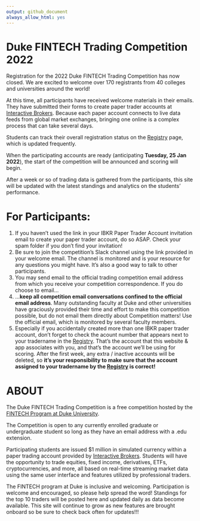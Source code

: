 ```yaml
---
output: github_document
always_allow_html: yes
---
```


<!-- README.md is generated from README.Rmd. Please edit that file -->

# Duke FINTECH Trading Competition 2022
Registration for the 2022 Duke FINTECH Trading Competition has now closed. We
are excited to welcome over 170 registrants from 40 colleges and universities
around the world!

At this time, all participants have received welcome materials in their emails.
They have submitted their forms to create paper trader accounts at [Interactive
Brokers](https://www.interactivebrokers.com/en/index.php?f=1338&gclid=CjwKCAjw6fCCBhBNEiwAem5SO84OkMDwq8mlx6lCjOmAmCNDUaLbhxtQuFSUlozy6iLEZtmsve2w-hoCQ9sQAvD_BwE).
Because each paper account connects to live data feeds from global market
exchanges, bringing one online is a complex process that can take several days.

Students can track their overall registration status on the
[Registry](https://gothic-hedge-society.github.io/fintech.trading.competition/articles/registry.html)
page, which is updated frequently.

When the participating accounts are ready (anticipating **Tuesday, 25 Jan
2022**), the start of the competition will be announced and scoring will begin.

After a week or so of trading data is gathered from the participants, this site
will be updated with the latest standings and analytics on the students'
performance.

# For Participants:
1. If you haven't used the link in your IBKR Paper Trader Account invitation
email to create your paper trader account, do so ASAP. Check your spam folder if
you don't find your invitation!
2. Be sure to join the competition's Slack channel using the link provided in
your welcome email. The channel is monitored and is your resource for any
questions you might have. It's also a good way to talk to other participants.
3. You may send email to the official trading competition email address from
which you receive your competition correspondence. If you do choose to email...
4. ...**keep all competition email conversations confined to the official email
address**. Many outstanding faculty at Duke and other universities have
graciously provided their time and effort to make this competition possible, but
do not email them directly about Competition matters! Use the official email,
which is monitored by several faculty members.
5. Especially if you accidentally created more than one IBKR paper trader
account, don't forget to check the acount number that appears next to your
tradername in the
[Registry](https://gothic-hedge-society.github.io/fintech.trading.competition/articles/registry.html).
That's the account that this website & app associates with you, and that's the
account we'll be using for scoring. After the first week, any extra / inactive
accounts will be deleted, so **it's your responsibility to make sure that the
account assigned to your tradername by the
[Registry](https://gothic-hedge-society.github.io/fintech.trading.competition/articles/registry.html)
is correct!**


# ABOUT
The Duke FINTECH Trading Competition is a free competition hosted by the [FINTECH Program at Duke University](https://fintech.meng.duke.edu/).

The Competition is open to any currently enrolled graduate or undergraduate
student so long as they have an email address with a .edu extension. 

Participating students are issued $1 million in simulated currency within a
paper trading account provided by [Interactive Brokers](https://www.interactivebrokers.com/en/index.php?f=1338&gclid=CjwKCAjw6fCCBhBNEiwAem5SO84OkMDwq8mlx6lCjOmAmCNDUaLbhxtQuFSUlozy6iLEZtmsve2w-hoCQ9sQAvD_BwE).
Students will have the opportunity to trade equities, fixed income, derivatives,
ETFs, cryptocurrencies, and more, all based on real-time streaming market data
using the same user interface and features utilized by professional traders.

The FINTECH program at Duke is inclusive and welcoming. Participation is welcome
and encouraged, so please help spread the word! Standings for the top 10 traders
will be posted here and updated daily as data become available. This site will
continue to grow as new features are brought onboard so be sure to check back
often for updates!!!
